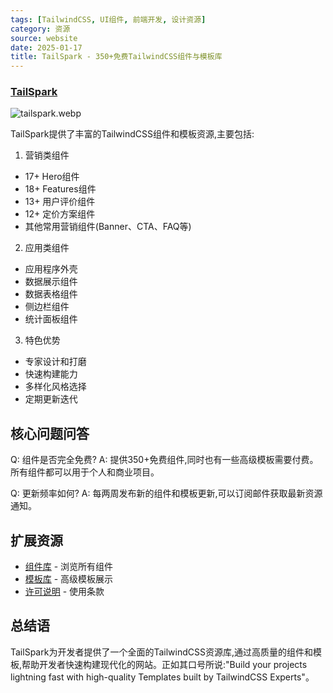 ```yaml
---
tags: [TailwindCSS, UI组件, 前端开发, 设计资源]
category: 资源
source: website
date: 2025-01-17
title: TailSpark - 350+免费TailwindCSS组件与模板库
---
```


### [TailSpark](https://tailspark.co/)

![tailspark.webp](https://img.mengpeng.tech/i/2025/01/20/678ddda69b094.webp)

TailSpark提供了丰富的TailwindCSS组件和模板资源,主要包括:

1. 营销类组件
- 17+ Hero组件
- 18+ Features组件
- 13+ 用户评价组件
- 12+ 定价方案组件
- 其他常用营销组件(Banner、CTA、FAQ等)

2. 应用类组件
- 应用程序外壳
- 数据展示组件
- 数据表格组件
- 侧边栏组件
- 统计面板组件

3. 特色优势
- 专家设计和打磨
- 快速构建能力
- 多样化风格选择
- 定期更新迭代

## 核心问题问答

Q: 组件是否完全免费?
A: 提供350+免费组件,同时也有一些高级模板需要付费。所有组件都可以用于个人和商业项目。

Q: 更新频率如何?
A: 每两周发布新的组件和模板更新,可以订阅邮件获取最新资源通知。

## 扩展资源

- [组件库](https://tailspark.co/components) - 浏览所有组件
- [模板库](https://tailspark.co/templates) - 高级模板展示
- [许可说明](https://tailspark.co/license) - 使用条款

## 总结语

TailSpark为开发者提供了一个全面的TailwindCSS资源库,通过高质量的组件和模板,帮助开发者快速构建现代化的网站。正如其口号所说:"Build your projects lightning fast with high-quality Templates built by TailwindCSS Experts"。 